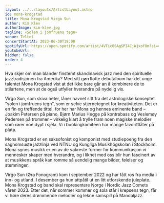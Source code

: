 ```yaml
---
layout: ../../layouts/ArtistLayout.astro
id: mona-krogstad
title: Mona Krogstad Virgo Sun
author: Kim Klev
authorImage: kim-klev.jpg
tagline: «Solen i jomfruens tegn»
venue: Teltet
concertStartAt: 2023-06-30T18:00
spotifyUrl: https://open.spotify.com/artist/4VTic06AgSPI4CjWjxofOm?si=c5ea37f8b9614229
youtubeUrl:
hidden: false
order: 4
---
```


Hva skjer om man blander finstemt skandinavisk jazz med den spirituelle jazztradisjonen fra Amerika? Med sitt gørrflotte debutalbum har det unge talentet Mona Krogstad vist at det ikke bare går an å kombinere de to stilartene, men at de også utfyller hverandre på nydelig vis.

Virgo Sun, som skiva heter, låner navnet sitt fra det astrologiske konseptet "solen i jomfruens tegn", som er selve stjernetegnet for kreativiteten. Det er en fin og treffende tittel, for her har Mona og hennes eminente band – Joakim Petersen på piano, Bjørn Marius Hegge på kontrabass og Veslemøy Pedersen på trommer – virkelig klart å trylle fram noen magiske melodier som rører noe dypt i sjela. Vi i bookingkomiteen har mange favorittlåter på plata.

Mona Krogstad er en saksofonist og komponist med studiepoeng fra den sagnomsuste jazzlinja ved NTNU og Kungliga Musikhögskolan i Stockholm. Mona synes musikk er en av de vakreste former for kommunikasjon vi mennesker skaper med hverandre, og i likhet med oss blir hun fascinert av at musikkens språk kan romme så uendelig mange bilder, følelser og stemninger.

Virgo Sun (Øra Fonogram) kom i september 2022 og har fått ros fra media i inn- og utland. I desember ga hun attpåtil ut en litt utforskende juleplate. Mona Krogstad og band skal representere Norge i Nordic Jazz Comets våren 2023. Etter det, når sommer kommer og sola står i krepsens tegn, får vi høre deres drømmende melodier og lekne samspill på Mandaljazz.
